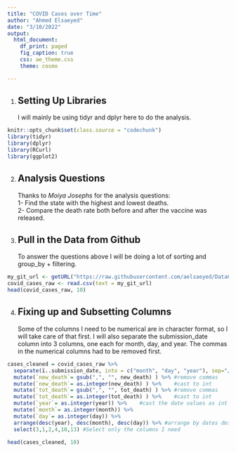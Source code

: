 ```yaml
---
title: "COVID Cases over Time"
author: "Ahmed Elsaeyed"
date: "3/10/2022"
output:
  html_document:
    df_print: paged
    fig_caption: true
    css: ae_theme.css
    theme: cosmo

---
```


1.
## Setting Up Libraries
I will mainly be using tidyr and dplyr here to do the analysis.

```r

knitr::opts_chunk$set(class.source = "codechunk")
library(tidyr)
library(dplyr) 
library(RCurl)
library(ggplot2)

```

2.
## Analysis Questions
Thanks to *Moiya Josephs* for the analysis questions:   
1- Find the state with the highest and lowest deaths.  
2- Compare the death rate both before and after the vaccine was released.   
       
     
3.   
## Pull in the Data from Github   
To answer the questions above I will be doing a lot of sorting and group_by + filtering.  

```r
my_git_url <- getURL("https://raw.githubusercontent.com/aelsaeyed/Data607/main/Project2/COVID/United_States_COVID-19_Cases_and_Deaths_by_State_over_Time.csv")
covid_cases_raw <- read.csv(text = my_git_url)
head(covid_cases_raw, 10)
```

4.
## Fixing up and Subsetting Columns
Some of the columns I need to be numerical are in character format, so I will take care of that first. I will also separate the submission_date column into 3 columns, one each for month, day, and year. The commas in the numerical columns had to be removed first.   

```r
cases_cleaned = covid_cases_raw %>% 
  separate(ï..submission_date, into = c("month", "day", "year"), sep="/") %>%  #separate the date values
  mutate(`new_death`= gsub(",", "", new_death) ) %>% #remove commas
  mutate(`new_death`= as.integer(new_death) ) %>%    #cast to int
  mutate(`tot_death`= gsub(",", "", tot_death) ) %>% #remove commas
  mutate(`tot_death`= as.integer(tot_death) ) %>%    #cast to int
  mutate(`year`= as.integer(year)) %>%    #cast the date values as int as well
  mutate(`month`= as.integer(month)) %>% 
  mutate(`day`= as.integer(day)) %>% 
  arrange(desc(year), desc(month), desc(day)) %>% #arrange by dates descending
  select(3,1,2,4,10,13) #Select only the columns I need
  
head(cases_cleaned, 10)
```


















